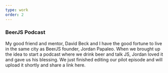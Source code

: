 ```yaml
---
type: work
order: 2
---
```


<h3>BeerJS Podcast</h3>
<p>
  My good friend and mentor, David Beck and I have the good fortune to live in
  the same city as BeerJS founder, Jordan Papaleo. When we brought up the idea
  to start a podcast where we drink beer and talk JS, Jordan loved it and gave
  us his blessing. We just finished editing our pilot episode and will upload it
  shortly and share a link here.
</p>
